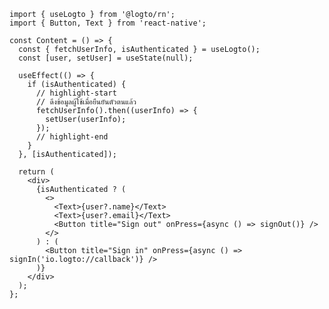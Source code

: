 ```tsx title="App.tsx"
import { useLogto } from '@logto/rn';
import { Button, Text } from 'react-native';

const Content = () => {
  const { fetchUserInfo, isAuthenticated } = useLogto();
  const [user, setUser] = useState(null);

  useEffect(() => {
    if (isAuthenticated) {
      // highlight-start
      // ดึงข้อมูลผู้ใช้เมื่อยืนยันตัวตนแล้ว
      fetchUserInfo().then((userInfo) => {
        setUser(userInfo);
      });
      // highlight-end
    }
  }, [isAuthenticated]);

  return (
    <div>
      {isAuthenticated ? (
        <>
          <Text>{user?.name}</Text>
          <Text>{user?.email}</Text>
          <Button title="Sign out" onPress={async () => signOut()} />
        </>
      ) : (
        <Button title="Sign in" onPress={async () => signIn('io.logto://callback')} />
      )}
    </div>
  );
};
```
